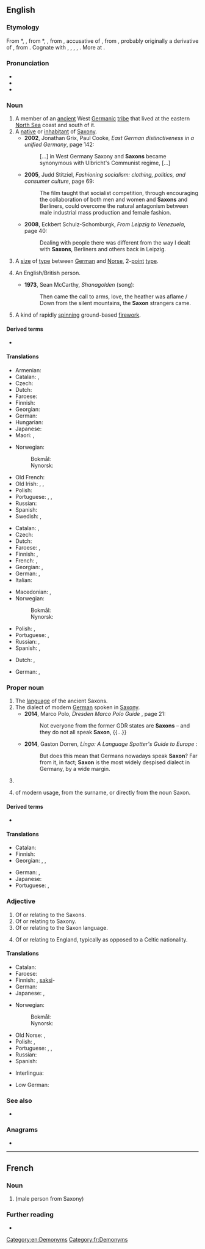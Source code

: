 {{also|saxon}}
==English==
{{wikipedia}}

===Etymology===
From {{etyl|enm|en}} *{{m|enm||Saxon}}, {{m|enm|Saxoun}}, from {{etyl|fro|en}} *{{m|fro||Saxoun}}, {{m|fro|Saxon||Saxon}}, from {{etyl|LL.|en}} {{m|la|Saxonem}}, accusative of {{m|la|Saxo||a Saxon}}, from {{etyl|gem-pro|en}} {{m|gem-pro|*Sahsô}}, probably originally a derivative of {{etyl|gem-pro|en}} {{m|gem-pro|*sahsą||rock, knife}}, from {{etyl|ine-pro|en}} {{m|ine-pro|*sek-||to cut}}. Cognate with {{cog|gml|Sasse||someone speaking Saxon, i.e. (Middle) Low German}}, {{cog|ang|Seaxa||a Saxon}}, {{cog|goh|Sahso||a Saxon}}, {{cog|is|Saxi||a Saxon}}, {{cog|ang|seax||a knife, hip-knife, an instrument for cutting, a short sword, dirk, dagger}}. More at {{l|en|sax}}.

===Pronunciation===
* {{IPA|/sæksən/|lang=en}}
* {{audio|en-us-Saxon.ogg|Audio (US)|lang=en}}
* {{rhymes|æksən|lang=en}}

===Noun===
{{en-noun}}

# A member of an [[ancient]] West [[Germanic]] [[tribe]] that lived at the eastern [[North Sea]] coast and south of it.
# A [[native]] or [[inhabitant]] of [[Saxony]].
#* '''2002''', Jonathan Grix, Paul Cooke, ''East German distinctiveness in a unified Germany'', page 142:
#*: [...] in West Germany Saxony and '''Saxons''' became synonymous with Ulbricht's Communist regime, [...]
#* '''2005''', Judd Stitziel, ''Fashioning socialism: clothing, politics, and consumer culture'', page 69:
#*: The film taught that socialist competition, through encouraging the collaboration of both men and women and '''Saxons''' and Berliners, could overcome the natural antagonism between male industrial mass production and female fashion.
#* '''2008''', Eckbert Schulz-Schomburgk, ''From Leipzig to Venezuela'', page 40:
#*: Dealing with people there was different from the way I dealt with '''Saxons''', Berliners and others back in Leipzig.
# {{lb|en|uncountable|US|_|printing|rare|dated}} A [[size]] of [[type]] between [[German]] and [[Norse]], 2-[[point]] [[type]].
# {{lb|en|Ireland|Wales|poetic}} An English/British person.
#* '''1973''', Sean McCarthy, ''Shanagolden'' (song):
#*: Then came the call to arms, love, the heather was aflame / Down from the silent mountains, the '''Saxon''' strangers came.
# A kind of rapidly [[spin]]ning ground-based [[firework]].

====Derived terms====
* {{l|en|Transylvanian Saxon}}

====Translations====
{{trans-top|member of Saxon tribe}}
* Armenian: {{t|hy|սաքս}}
* Catalan: {{t|ca|saxó|m}}, {{t|ca|saxona|f}}
* Czech: {{t+|cs|Sas|m}}
* Dutch: {{t+|nl|Saks|m}}
* Faroese: {{t|fo|saksi|m}}
* Finnish: {{t+|fi|saksi}}
* Georgian: {{t|ka|საქსონი}}
* German: {{t+|de|Sachse|m}}
* Hungarian: {{t+|hu|szász}}
* Japanese: {{t|ja|サクソン人|tr=sakuson jin}}
* Maori: {{t|mi|Hakiana}}, {{t|mi|Hakihona}}
{{trans-mid}}
* Norwegian:
*: Bokmål: {{t+|nb|sakser|m}}
*: Nynorsk: {{t|nn|saksar|m}}
* Old French: {{t|fro|Saiscon|m}}
* Old Irish: {{t|sga|Saxa|m}}, {{t|sga|Saxanach|m}}, {{t|sga|Sagsach|m}}
* Polish: {{t+|pl|Sas|m}}
* Portuguese: {{t+|pt|saxão|m}}, {{t|pt|saxônio|m}}, {{t|pt|saxônico|m}}
* Russian: {{t+|ru|сакс|m}}
* Spanish: {{t|es|sajón|m}}
* Swedish: {{t|sv|saxare|c}}, {{t|sv|sachsare|c}}
{{trans-bottom}}

{{trans-top|native or inhabitant of Saxony}}
* Catalan: {{t|ca|saxó|m}}, {{t|ca|saxona|f}}
* Czech: {{t+|cs|Sas|m}}
* Dutch: {{t+|nl|Saks|m}}
* Faroese: {{t|fo|saksi|m}}, {{t|fo|sakslendingur|m}}
* Finnish: {{t+|fi|saksi}}, {{t|fi|saksilainen}}
* French: {{t+|fr|Saxon|m}}, {{t+|fr|Saxonne|f}}
* Georgian: {{t|ka|საქსონიელი}}, {{t|ka|საქსონელი}}
* German: {{t+|de|Sachse|m}}, {{t+|de|Sächsin|f}}
* Italian: {{t+|it|sassone|m|f}}
{{trans-mid}}
* Macedonian: {{t|mk|Саксонец|m}}, {{t|mk|Саксонка|f}}
* Norwegian:
*: Bokmål: {{t+|nb|sakser|m}}
*: Nynorsk: {{t|nn|saksar|m}}
* Polish: {{t+|pl|Sas|m}}, {{t+|pl|Saksończyk|m}}
* Portuguese: {{t+|pt|saxão|m}}, {{t|pt|saxônio|m}}
* Russian: {{t+|ru|саксо́нец|m}}, {{t+|ru|саксо́нка|f}}
* Spanish: {{t|es|sajón|m}}, {{t+|es|sajona|f}}
{{trans-bottom}}

{{trans-top|2-point type}}
* Dutch: {{t|nl|non plus ultra}}, {{t|nl|vierde petit}}
{{trans-mid}}
* German: {{t|de|Non Plus Ultra}}, {{t|de|Viertelpetit}}
{{trans-bottom}}

===Proper noun===
{{en-proper noun}}

# The [[language]] of the ancient Saxons.
# The dialect of modern [[German]] spoken in [[Saxony]].
#* '''2014''', Marco Polo, ''Dresden Marco Polo Guide'' {{ISBN|382970755X}}, page 21:
#*: Not everyone from the former GDR states are '''Saxons''' – and they do not all speak '''Saxon''', {{...}}
#* '''2014''', Gaston Dorren, ''Lingo: A Language Spotter's Guide to Europe'' {{ISBN|1782831398}}:
#*: But does this mean that Germans nowadays speak '''Saxon'''? Far from it, in fact; '''Saxon''' is the most widely despised dialect in Germany, by a wide margin.
# {{surname}}
# {{given name|male|from=surnames}} of modern usage, from the surname, or directly from the noun Saxon.

====Derived terms====
* {{l|en|Semi-Saxon}}

====Translations====
{{trans-top|language of the Saxons}}
* Catalan: {{t|ca|saxó|m}}
* Finnish: {{t+|fi|saksi}}
* Georgian: {{t|ka|ძველი საქსონური}}, {{t|ka|ძველი საქსონური ენა}}, {{t|ka|საქსონური ენა}}
{{trans-mid}}
* German: {{t|de|Sächsisch|n}}, {{t+|de|Altsächsisch|n}}
* Japanese: {{t|ja|サクソン語|tr=sakuson go}}
* Portuguese: {{t+|pt|saxão|m}}, {{t|pt|saxônico|m}}
{{trans-bottom}}

===Adjective===
{{en-adj|-}}

# Of or relating to the Saxons.
# Of or relating to Saxony.
# Of or relating to the Saxon language.
# {{lb|en|Ireland|Wales|poetic}} Of or relating to England, typically as opposed to a Celtic nationality.

====Translations====
{{trans-top|of Saxons, Saxony or Saxon language}}
* Catalan: {{t|ca|saxó}}
* Faroese: {{t|fo|saksiskur}}
* Finnish: {{t|fi|saksilainen}}, [[saksi]]-
* German: {{t+|de|sächsisch}}
* Japanese: {{t|ja|サクソン語の|tr=sakuson go no}} {{qualifier|language}}, {{t|ja|サクソン族の|tr=sakuson zoku no}} {{qualifier|of tribe}}
{{trans-mid}}
* Norwegian:
*: Bokmål: {{t+|nb|saksisk}}
*: Nynorsk: {{t|nn|saksisk}}
* Old Norse: {{t|non|saxlenzkr}}, {{t|non|saxneskr}}
* Polish: {{t+|pl|saksoński}}, {{t+|pl|saski}}
* Portuguese: {{t+|pt|saxão}}, {{t|pt|saxônio}}, {{t|pt|saxônico}}
* Russian: {{t+|ru|саксо́нский}}
* Spanish: {{t|es|sajón}}
{{trans-bottom}}

{{checktrans-top}}
* Interlingua: {{t-check|ia|saxone}}
{{trans-mid}}
* Low German: {{t-check|nds|Sassen}}
{{trans-bottom}}

===See also===
* {{l|en|Saxonian}}

===Anagrams===
* {{anagrams|en|Axson|Naxos|axons}}

[[Category:en:Demonyms]]

----

==French==

===Noun===
{{fr-noun|m|Saxons|f=Saxonne}}

# {{l|en|Saxon}} (male person from Saxony)

===Further reading===
* {{R:TLFi}}

[[Category:fr:Demonyms]]